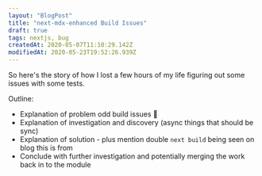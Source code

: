 ```yaml
---
layout: "BlogPost"
title: "next-mdx-enhanced Build Issues"
draft: true
tags: nextjs, bug
createdAt: 2020-05-07T11:10:29.142Z
modifiedAt: 2020-05-23T19:52:26.939Z
---
```


So here's the story of how I lost a few hours of my life figuring out some issues with some tests.

Outline:

- Explanation of problem odd build issues :bug:
- Explanation of investigation and discovery (async things that should be sync)
- Explanation of solution - plus mention double `next build` being seen on blog this is from
- Conclude with further investigation and potentially merging the work back in to the module
